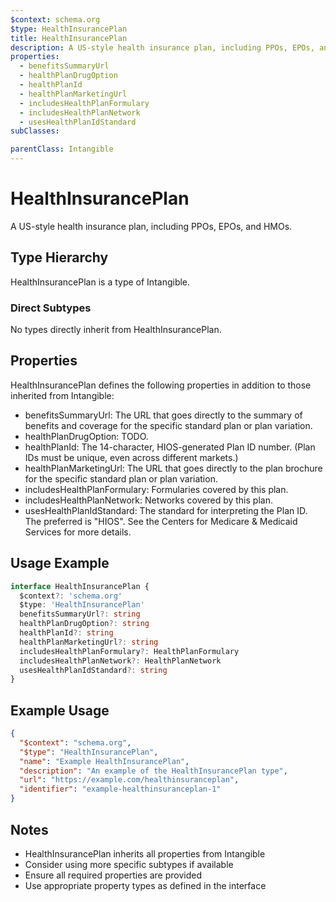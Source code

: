 ```yaml
---
$context: schema.org
$type: HealthInsurancePlan
title: HealthInsurancePlan
description: A US-style health insurance plan, including PPOs, EPOs, and HMOs.
properties:
  - benefitsSummaryUrl
  - healthPlanDrugOption
  - healthPlanId
  - healthPlanMarketingUrl
  - includesHealthPlanFormulary
  - includesHealthPlanNetwork
  - usesHealthPlanIdStandard
subClasses:

parentClass: Intangible
---
```


# HealthInsurancePlan

A US-style health insurance plan, including PPOs, EPOs, and HMOs.

## Type Hierarchy

HealthInsurancePlan is a type of Intangible.

### Direct Subtypes

No types directly inherit from HealthInsurancePlan.

## Properties

HealthInsurancePlan defines the following properties in addition to those inherited from Intangible:

- benefitsSummaryUrl: The URL that goes directly to the summary of benefits and coverage for the specific standard plan or plan variation.
- healthPlanDrugOption: TODO.
- healthPlanId: The 14-character, HIOS-generated Plan ID number. (Plan IDs must be unique, even across different markets.)
- healthPlanMarketingUrl: The URL that goes directly to the plan brochure for the specific standard plan or plan variation.
- includesHealthPlanFormulary: Formularies covered by this plan.
- includesHealthPlanNetwork: Networks covered by this plan.
- usesHealthPlanIdStandard: The standard for interpreting the Plan ID. The preferred is "HIOS". See the Centers for Medicare & Medicaid Services for more details.

## Usage Example

```typescript
interface HealthInsurancePlan {
  $context?: 'schema.org'
  $type: 'HealthInsurancePlan'
  benefitsSummaryUrl?: string
  healthPlanDrugOption?: string
  healthPlanId?: string
  healthPlanMarketingUrl?: string
  includesHealthPlanFormulary?: HealthPlanFormulary
  includesHealthPlanNetwork?: HealthPlanNetwork
  usesHealthPlanIdStandard?: string
}
```

## Example Usage

```json
{
  "$context": "schema.org",
  "$type": "HealthInsurancePlan",
  "name": "Example HealthInsurancePlan",
  "description": "An example of the HealthInsurancePlan type",
  "url": "https://example.com/healthinsuranceplan",
  "identifier": "example-healthinsuranceplan-1"
}
```

## Notes

- HealthInsurancePlan inherits all properties from Intangible
- Consider using more specific subtypes if available
- Ensure all required properties are provided
- Use appropriate property types as defined in the interface
